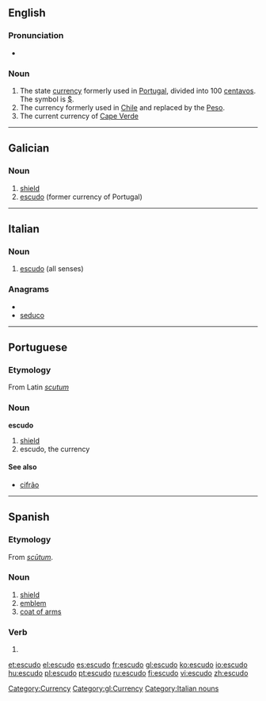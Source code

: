 ==English==

===Pronunciation===
* {{rhymes|uːdəʊ}}

===Noun===
{{wikipedia}}
{{en-noun}}

# The state [[currency]] formerly used in [[Portugal]], divided into 100 [[centavos]]. The symbol is [[$]].
# The currency formerly used in [[Chile]] and replaced by the [[Peso]].
# The current currency of [[Cape Verde]]

[[Category:Currency]]

----

==Galician==

===Noun===
{{gl-noun|m}}

# [[shield]]
# [[#English|escudo]] (former currency of Portugal)

[[Category:gl:Currency]]

----

==Italian==

===Noun===
{{it-noun|escud|m|o|i}}

# [[#English|escudo]] (all senses)

===Anagrams===
* {{alphagram|cdeosu}}
* [[seduco#Italian|seduco]]

[[Category:Italian nouns]]

----
==Portuguese==

===Etymology===
From Latin ''[[scutum]]''

===Noun===
'''escudo'''

# [[shield]]
# escudo, the currency

====See also====
* [[cifrão]]

----

==Spanish==

===Etymology===
From {{etyl|la|ro}} ''[[scutum|scūtum]]''.

===Noun===
{{es-noun-m}}

# [[shield]]
# [[emblem]]
# [[coat of arms]]

===Verb===
{{es-verb-form|escudar}}
 
# {{es-verb form of|ending=ar|mood=indicative|tense=present|pers=1|number=singular|[[escudar]]}}

[[et:escudo]]
[[el:escudo]]
[[es:escudo]]
[[fr:escudo]]
[[gl:escudo]]
[[ko:escudo]]
[[io:escudo]]
[[hu:escudo]]
[[pl:escudo]]
[[pt:escudo]]
[[ru:escudo]]
[[fi:escudo]]
[[vi:escudo]]
[[zh:escudo]]